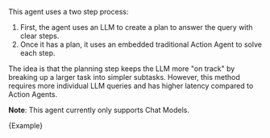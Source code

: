 
This agent uses a two step process:

1. First, the agent uses an LLM to create a plan to answer the query with clear steps.
2. Once it has a plan, it uses an embedded traditional Action Agent to solve each step.

The idea is that the planning step keeps the LLM more "on track" by breaking up a larger task into simpler subtasks.
However, this method requires more individual LLM queries and has higher latency compared to Action Agents.

**Note**: This agent currently only supports Chat Models.

<CodeBlock language="typescript">{Example}</CodeBlock>
